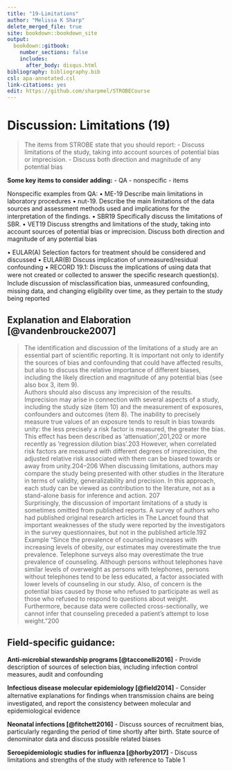 ---
title: "19-Limitations"
author: "Melissa K Sharp"
delete_merged_file: true
site: bookdown::bookdown_site
output:
  bookdown::gitbook:
    number_sections: false 
    includes: 
      after_body: disqus.html
bibliography: bibliography.bib
csl: apa-annotated.csl
link-citations: yes
edit: https://github.com/sharpmel/STROBECourse
---

# Discussion: Limitations (19)
> The items from STROBE state that you should report: 
-	Discuss limitations of the study, taking into account sources of potential bias or imprecision.
-	Discuss both direction and magnitude of any potential bias

**Some key items to consider adding:** 
- QA
- nonspecific 
- items
</br>

Nonspecific examples from QA: 
•	ME-19 Describe main limitations in laboratory procedures
•	nut-19. Describe the main limitations of the data sources and assessment methods used and implications for the interpretation of the ﬁndings.
•	SBR19 Specifically discuss the limitations of SBR.
•	VET19 Discuss strengths and limitations of the study, taking into account sources of potential bias or imprecision. Discuss both direction and magnitude of any potential bias

•	EULAR(A) Selection factors for treatment should be considered and discussed 
•	EULAR(B) Discuss implication of unmeasured/residual confounding
•	RECORD 19.1: Discuss the implications of using data that were not created or collected to answer the speciﬁc research question(s). Include discussion of misclassiﬁcation bias, unmeasured confounding, missing data, and changing eligibility over time, as they pertain to the study being reported



## Explanation and Elaboration [@vandenbroucke2007]
> The identification and discussion of the limitations of a study are an essential part of scientific reporting. It is important not only to identify the sources of bias and confounding that could have affected results, but also to discuss the relative importance of different biases, including the likely direction and magnitude of any potential bias (see also box 3, item 9).</br>
Authors should also discuss any imprecision of the results. Imprecision may arise in connection with several aspects of a study, including the study size (item 10) and the measurement of exposures, confounders and outcomes (item 8). The inability to precisely measure true values of an exposure tends to result in bias towards unity: the less precisely a risk factor is measured, the greater the bias. This effect has been described as ‘attenuation’,201,202 or more recently as ‘regression dilution bias’.203 However, when correlated risk factors are measured with different degrees of imprecision, the adjusted relative risk associated with them can be biased towards or away from unity.204–206
When discussing limitations, authors may compare the study being presented with other studies in the literature in
terms of validity, generalizability and precision. In this approach, each study can be viewed as contribution to the
literature, not as a stand-alone basis for inference and action. 207 </br>
Surprisingly, the discussion of important limitations of a study is sometimes omitted from published reports. A survey of authors who had published original research articles in The Lancet found that important weaknesses of the study were reported by the investigators in the survey questionnaires, but not in the published article.192 </br>
Example
“Since the prevalence of counseling increases with increasing levels of obesity, our estimates may overestimate the true prevalence. Telephone surveys also may overestimate the true prevalence of counseling. Although persons without telephones have similar levels of overweight as persons with telephones, persons without telephones tend to be less educated, a factor associated with lower levels of counseling in our study. Also, of concern is the potential bias caused by those who refused to participate as well as those who refused to respond to questions about weight. Furthermore, because data were collected cross-sectionally, we cannot infer that counseling preceded a patient’s attempt to lose weight.”200

<h2> Field-specific guidance:</h2>
**Anti-microbial stewardship programs [@tacconelli2016]**
- Provide description of sources of selection bias, including infection control measures, audit and confounding

**Infectious disease molecular epidemiology [@field2014]** 
- Consider alternative explanations for ﬁndings when transmission chains are being investigated, and report the consistency between molecular and epidemiological evidence 

**Neonatal infections [@fitchett2016]**
- Discuss sources of recruitment bias, particularly regarding the period of time shortly after birth. State source of denominator data and discuss possible related biases

**Seroepidemiologic studies for influenza [@horby2017]**
- Discuss limitations and strengths of the study with reference to Table 1